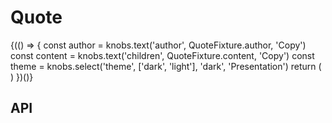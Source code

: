 
<Meta title="Components/Quote" component={Quote} />

# Quote

<Canvas>
  <Story name="Base component">
    {(() => {
      const author = knobs.text('author', QuoteFixture.author, 'Copy')
      const content = knobs.text('children', QuoteFixture.content, 'Copy')
      const theme = knobs.select('theme', ['dark', 'light'], 'dark', 'Presentation')
      return (
        <Quote
          author={author}
          content={content}
          theme={theme}
        />
      )
    })()}

  </Story>
</Canvas>

## API

<ArgsTable of={Quote} />
